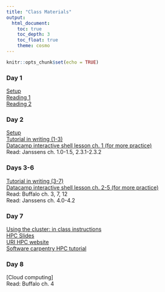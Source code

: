 ```yaml
---
title: "Class Materials"
output: 
  html_document:
    toc: true
    toc_depth: 3
    toc_float: true
    theme: cosmo
---
```


```r
knitr::opts_chunk$set(echo = TRUE)
```

### Day 1
[Setup](https://rachelss.github.io/BigDataSetup/)  
[Reading 1](https://www.practicereproducibleresearch.org/core-chapters/1-intro.html)  
[Reading 2](https://www.practicereproducibleresearch.org/core-chapters/0-preface.html)

### Day 2    
[Setup](http://swcarpentry.github.io/shell-novice/setup.html)  
[Tutorial in writing (1-3)](http://swcarpentry.github.io/shell-novice/)  
[Datacamp interactive shell lesson ch. 1 (for more practice)](https://www.datacamp.com/courses/introduction-to-shell-for-data-science)  
Read: Janssens ch. 1.0-1.5, 2.3.1-2.3.2

### Days 3-6    
[Tutorial in writing (3-7)](http://swcarpentry.github.io/shell-novice/)  
[Datacamp interactive shell lesson ch. 2-5 (for more practice)](https://www.datacamp.com/courses/introduction-to-shell-for-data-science)  
Read: Buffalo ch. 3, 7, 12  
Read: Janssens ch. 4.0-4.2

### Day 7  
[Using the cluster: in class instructions](cluster_instructions.html)  
[HPC Slides](hpcslides.pdf)  
[URI HPC website](https://web.uri.edu/hpc-research-computing/)  
[Software carpentry HPC tutorial](https://hpc-carpentry.github.io/hpc-intro/)

### Day 8
[Cloud computing]  
Read: Buffalo ch. 4